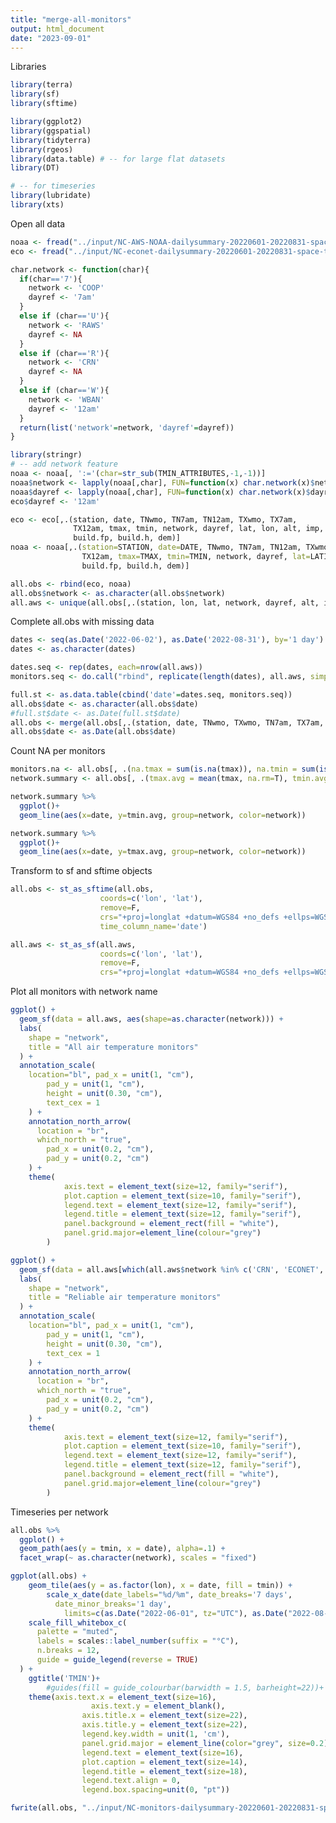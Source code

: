 ```yaml
---
title: "merge-all-monitors"
output: html_document
date: "2023-09-01"
---
```


Libraries

```r
library(terra)
library(sf)
library(sftime)

library(ggplot2)
library(ggspatial)
library(tidyterra)
library(rgeos)
library(data.table) # -- for large flat datasets
library(DT)

# -- for timeseries
library(lubridate)
library(xts)
```

Open all data

```r
noaa <- fread("../input/NC-AWS-NOAA-dailysummary-20220601-20220831-space-time-covariates.csv")
eco <- fread("../input/NC-econet-dailysummary-20220601-20220831-space-time-covariates.csv")

char.network <- function(char){
  if(char=='7'){
    network <- 'COOP'
    dayref <- '7am'
  }
  else if (char=='U'){
    network <- 'RAWS'
    dayref <- NA
  }
  else if (char=='R'){
    network <- 'CRN'
    dayref <- NA
  }
  else if (char=='W'){
    network <- 'WBAN'
    dayref <- '12am'
  }
  return(list('network'=network, 'dayref'=dayref))
}

library(stringr)
# -- add network feature
noaa <- noaa[, ':='(char=str_sub(TMIN_ATTRIBUTES,-1,-1))]
noaa$network <- lapply(noaa[,char], FUN=function(x) char.network(x)$network) 
noaa$dayref <- lapply(noaa[,char], FUN=function(x) char.network(x)$dayref) 
eco$dayref <- '12am'

eco <- eco[,.(station, date, TNwmo, TN7am, TN12am, TXwmo, TX7am, 
              TX12am, tmax, tmin, network, dayref, lat, lon, alt, imp, tcc,
              build.fp, build.h, dem)] 
noaa <- noaa[,.(station=STATION, date=DATE, TNwmo, TN7am, TN12am, TXwmo, TX7am,
                TX12am, tmax=TMAX, tmin=TMIN, network, dayref, lat=LATITUDE, lon=LONGITUDE, alt=ELEVATION, imp, tcc,
                build.fp, build.h, dem)]

all.obs <- rbind(eco, noaa) 
all.obs$network <- as.character(all.obs$network)
all.aws <- unique(all.obs[,.(station, lon, lat, network, dayref, alt, imp, tcc, build.fp, build.h, dem)], by='station')
```

Complete all.obs with missing data 

```r
dates <- seq(as.Date('2022-06-02'), as.Date('2022-08-31'), by='1 day')
dates <- as.character(dates)

dates.seq <- rep(dates, each=nrow(all.aws))
monitors.seq <- do.call("rbind", replicate(length(dates), all.aws, simplify = FALSE))

full.st <- as.data.table(cbind('date'=dates.seq, monitors.seq))
all.obs$date <- as.character(all.obs$date)
#full.st$date <- as.Date(full.st$date)
all.obs <- merge(all.obs[,.(station, date, TNwmo, TXwmo, TN7am, TX7am, TN12am, TX12am, tmax, tmin)], full.st, by=c('station', 'date'), all.y=T)
all.obs$date <- as.Date(all.obs$date)
```


Count NA per monitors 

```r
monitors.na <- all.obs[, .(na.tmax = sum(is.na(tmax)), na.tmin = sum(is.na(tmin))), by=station]
network.summary <- all.obs[, .(tmax.avg = mean(tmax, na.rm=T), tmin.avg = mean(tmin, na.rm=T)), by=.(date, network)]

network.summary %>%
  ggplot()+
  geom_line(aes(x=date, y=tmin.avg, group=network, color=network))

network.summary %>%
  ggplot()+
  geom_line(aes(x=date, y=tmax.avg, group=network, color=network))

```

Transform to sf and sftime objects 

```r
all.obs <- st_as_sftime(all.obs, 
                    coords=c('lon', 'lat'),
                    remove=F,
                    crs="+proj=longlat +datum=WGS84 +no_defs +ellps=WGS84 +towgs84=0,0,0",
                    time_column_name='date')

all.aws <- st_as_sf(all.aws, 
                    coords=c('lon', 'lat'),
                    remove=F,
                    crs="+proj=longlat +datum=WGS84 +no_defs +ellps=WGS84 +towgs84=0,0,0")


```



Plot all monitors with network name

```r
ggplot() +
  geom_sf(data = all.aws, aes(shape=as.character(network))) +
  labs(
    shape = "network",
    title = "All air temperature monitors"
  ) +
  annotation_scale(
    location="bl", pad_x = unit(1, "cm"), 
		pad_y = unit(1, "cm"), 
		height = unit(0.30, "cm"), 
		text_cex = 1
	) +
	annotation_north_arrow(
	  location = "br", 
	  which_north = "true", 
		pad_x = unit(0.2, "cm"), 
		pad_y = unit(0.2, "cm")
	) +
	theme(
			axis.text = element_text(size=12, family="serif"),
			plot.caption = element_text(size=10, family="serif"),
			legend.text = element_text(size=12, family="serif"),
			legend.title = element_text(size=12, family="serif"),
			panel.background = element_rect(fill = "white"),
			panel.grid.major=element_line(colour="grey")
		)

ggplot() +
  geom_sf(data = all.aws[which(all.aws$network %in% c('CRN', 'ECONET', 'WBAN')),], aes(shape=as.character(network))) +
  labs(
    shape = "network",
    title = "Reliable air temperature monitors"
  ) +
  annotation_scale(
    location="bl", pad_x = unit(1, "cm"), 
		pad_y = unit(1, "cm"), 
		height = unit(0.30, "cm"), 
		text_cex = 1
	) +
	annotation_north_arrow(
	  location = "br", 
	  which_north = "true", 
		pad_x = unit(0.2, "cm"), 
		pad_y = unit(0.2, "cm")
	) +
	theme(
			axis.text = element_text(size=12, family="serif"),
			plot.caption = element_text(size=10, family="serif"),
			legend.text = element_text(size=12, family="serif"),
			legend.title = element_text(size=12, family="serif"),
			panel.background = element_rect(fill = "white"),
			panel.grid.major=element_line(colour="grey")
		)

```

Timeseries per network

```r
all.obs %>%
  ggplot() + 
  geom_path(aes(y = tmin, x = date), alpha=.1) +
  facet_wrap(~ as.character(network), scales = "fixed")
```

```r
ggplot(all.obs) +
    geom_tile(aes(y = as.factor(lon), x = date, fill = tmin)) +
        scale_x_date(date_labels="%d/%m", date_breaks='7 days', 
          date_minor_breaks='1 day', 
            limits=c(as.Date("2022-06-01", tz="UTC"), as.Date("2022-08-31", tz="UTC")))+
    scale_fill_whitebox_c(
      palette = "muted",
      labels = scales::label_number(suffix = "°C"),
      n.breaks = 12,
      guide = guide_legend(reverse = TRUE)
  ) +
    ggtitle('TMIN')+
        #guides(fill = guide_colourbar(barwidth = 1.5, barheight=22))+
    theme(axis.text.x = element_text(size=16),
                  axis.text.y = element_blank(),
                axis.title.x = element_text(size=22), 
                axis.title.y = element_text(size=22),
                legend.key.width = unit(1, 'cm'), 
                panel.grid.major = element_line(color="grey", size=0.2),
                legend.text = element_text(size=16),
                plot.caption = element_text(size=14),
                legend.title = element_text(size=18),
                legend.text.align = 0,
                legend.box.spacing=unit(0, "pt"))
```

```r
fwrite(all.obs, "../input/NC-monitors-dailysummary-20220601-20220831-space-time-covariates.csv")
```

